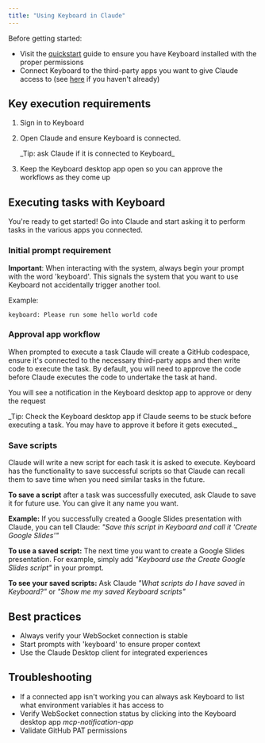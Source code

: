 ```yaml
---
title: "Using Keyboard in Claude"
---
```


<Note>
  Before getting started:

  - Visit the [quickstart](https://docs.keyboard.dev/docs/quickstart) guide to ensure you have Keyboard installed with the proper permissions
  - Connect Keyboard to the third-party apps you want to give Claude access to (see [here](https://docs.keyboard.dev/docs/connectapps) if you haven't already)
</Note>

## Key execution requirements

1. Sign in to Keyboard
2. Open Claude and ensure Keyboard is connected.

   <Tip>
     _Tip: ask Claude if it is connected to Keyboard_
   </Tip>
3. Keep the Keyboard desktop app open so you can approve the workflows as they come up

## Executing tasks with Keyboard

You're ready to get started\! Go into Claude and start asking it to perform tasks in the various apps you connected.

### Initial prompt requirement

**Important**: When interacting with the system, always begin your prompt with the word 'keyboard'. This signals the system that you want to use Keyboard not accidentally trigger another tool.

Example:

```
keyboard: Please run some hello world code
```

### Approval app workflow

When prompted to execute a task Claude will create a GitHub codespace, ensure it's connected to the necessary third-party apps and then write code to execute the task. By default, you will need to approve the code before Claude executes the code to undertake the task at hand.

You will see a notification in the Keyboard desktop app to approve or deny the request

<Tip>
  _Tip: Check the Keyboard desktop app if Claude seems to be stuck before executing a task. You may have to approve it before it gets executed._
</Tip>

### Save scripts

Claude will write a new script for each task it is asked to execute. Keyboard has the functionality to save successful scripts so that Claude can recall them to save time when you need similar tasks in the future.

**To save a script** after a task was successfully executed, ask Claude to save it for future use. You can give it any name you want.

**Example:** If you successfully created a Google Slides presentation with Claude, you can tell Claude: _"Save this script in Keyboard and call it 'Create Google Slides'"_

**To use a saved script:** The next time you want to create a Google Slides presentation. For example, simply add _"Keyboard use the Create Google Slides script"_ in your prompt.

**To see your saved scripts:** Ask Claude _"What scripts do I have saved in Keyboard?"_ or _"Show me my saved Keyboard scripts"_

## Best practices

- Always verify your WebSocket connection is stable
- Start prompts with 'keyboard' to ensure proper context
- Use the Claude Desktop client for integrated experiences

## Troubleshooting

- If a connected app isn't working you can always ask Keyboard to list what environment variables it has access to
- Verify WebSocket connection status by clicking into the Keyboard desktop app _mcp-notification-app_
- Validate GitHub PAT permissions